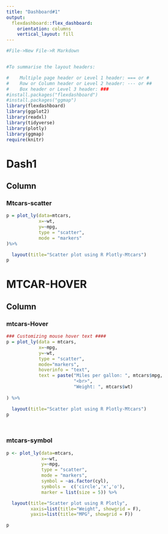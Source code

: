 ```yaml
---
title: "Dashboard#1"
output: 
  flexdashboard::flex_dashboard:
    orientation: columns
    vertical_layout: fill
---
```


```r
#File->New File->R Markdown


#To summarise the layout headers:

#    Multiple page header or Level 1 header: === or #
#    Row or Column header or Level 2 header: --- or ##
#    Box header or Level 3 header: ###
#install.packages("flexdashboard")
#install.packages("ggmap")
library(flexdashboard)
library(ggplot2)
library(readxl)
library(tidyverse)
library(plotly)
library(ggmap)
require(knitr)
```


Dash1 {data-icon="fa-globe"}
==============================
Column {data-width=250}
-------------------------------------

### Mtcars-scatter

```r
p = plot_ly(data=mtcars,
            x=~wt,
            y=~mpg,
            type = "scatter",
            mode = "markers"
)%>%

  layout(title="Scatter plot using R Plotly-Mtcars")
p
```


MTCAR-HOVER {data-icon="fa-user-plus"}
================================
Column {data-width=150}
----------------------------------------------

### mtcars-Hover

```r
### Customizing mouse hover text ####
p = plot_ly(data = mtcars,
            x=~mpg,
            y=~wt,
            type = "scatter",
            mode="markers",
            hoverinfo = "text",
            text = paste("Miles per gallon: ", mtcars$mpg,
                         "<br>",
                         "Weight: ", mtcars$wt)
            
) %>%

  layout(title="Scatter plot using R Plotly-Mtcars")
p




```

### mtcars-symbol

```r
p <- plot_ly(data=mtcars,
             x=~wt,
             y=~mpg,
             type = "scatter",
             mode = "markers",
             symbol = ~as.factor(cyl),
             symbols =  c('circle','x','o'),
             marker = list(size = 5)) %>%

  layout(title="Scatter plot using R Plotly",
         xaxis=list(title="Weight", showgrid = F),
         yaxis=list(title="MPG", showgrid = F))

p


```

